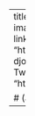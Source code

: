 ---
title: "Welcome, Peoplelitycs"
image: images/awj.png
about:
  template: jolla
  links:
    - text: Course Registartion
      url: "https://www.linkedin.com/in/purwito-djoko-yuwono-184667117/"
    # - text: Twitter
    #   icon: twitter
    #   url: "https://twitter.com/mikemahoney218"

    # (additional links excluded for brevity)
---